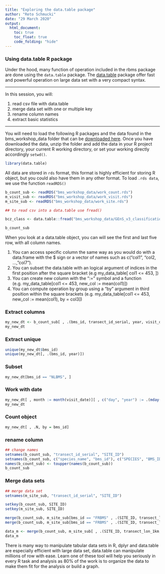 ```yaml
---
title: "Exploring the data.table package"
author: "Reto Schmucki"
date: "29 March 2020"
output:
  html_document:
    toc: true
    toc_float: true
    code_folding: "hide"
---
```


### Using data.table R package

Under the hood, many function of operation included in the rbms package are done using the `data.table` package. The <a href="https://cloud.r-project.org/web/packages/data.table/vignettes/datatable-intro.html">data.table</a> package offer fast and powerful operation on large data set with a very compact syntax. 

---

In this session, you will:

1. read csv file with data.table
2. merge data set with one or multiple key
3. rename column names
4. extract basic statistics

----

You will need to load the following R packages and the data found in the bms_workshop_data folder that can be <a href="https://filedn.com/l4iF16owVCHBm81sGhdrcpX/bms_workshop_data.zip">downloaded here</a>.
Once you have downloaded the data, unzip the folder and add the data in your R project directory, your current R working directory, or set your working directly accordingly `setwd()`.

``` r
library(data.table)
```

All data are stored in `rds` format, this format is highly efficient for storing R object, but you could also have them in any other format. To load `.rds data`, we use the function `readRDS()`

``` r
b_count_sub <- readRDS("bms_workshop_data/work_count.rds")
m_visit_sub <- readRDS("bms_workshop_data/work_visit.rds")
m_site_sub <- readRDS("bms_workshop_data/work_site.rds")

## to read csv into a data.table use fread()

bcz_class <- data.table::fread("bms_workshop_data/GEnS_v3_classification.csv")

b_count_sub
```

When you look at a data.table object, you can will see the first and last five row, with all column names. 

1. You can access specific column the same way as you would do with a data.frame with the \$ sign or a vector of names such as c("col1", "col2, ..., "col7"). 
2. You can subset the data.table with an logical argument of indices in the first position after the square bracket (e.g my_data_table[ col1 <= 453, ])
3. You can create new column with the ":=" symbol and a function (e.g. my_data_table[col1 <= 453, new_col := mean(col1)])
4. You can compute operation by group using a "by" argument in third position within the square brackets (e.g.  my_data_table[col1 <= 453, new_col := mean(col1), by = col3])

### Extract columns
``` r
my_new_dt <- b_count_sub[ , .(bms_id, transect_id_serial, year, visit_date)]
my_new_dt
```
### Extract unique
``` r
unique(my_new_dt$bms_id)
unique(my_new_dt[, .(bms_id, year)])
```

### Subset
``` r
my_new_dt[bms_id == "NLBMS", ]
```
### Work with date
``` r
my_new_dt[ , month := month(visit_date)][ , c("day", "year") := .(mday(visit_date), year(visit_date))]
my_new_dt
```

### Count object
``` r
my_new_dt[ , .N, by = bms_id]
```

### rename column
``` r
## change names
setnames(b_count_sub, "transect_id_serial", "SITE_ID")
setnames(b_count_sub, c("species_name", "bms_id"), c("SPECIES", "BMS_ID"))
names(b_count_sub) <- toupper(names(b_count_sub))
b_count_sub
```

### Merge data sets
``` r
## merge data set
setnames(m_site_sub, "transect_id_serial", "SITE_ID")

setkey(b_count_sub, SITE_ID)
setkey(m_site_sub, SITE_ID)

merge(b_count_sub, m_site_sub[bms_id == "FRBMS" , .(SITE_ID, transect_lon_1km, transect_lat_1km)])
merge(b_count_sub, m_site_sub[bms_id == "FRBMS" , .(SITE_ID, transect_lon_1km, transect_lat_1km)], all.x = TRUE)

data_m <- merge(b_count_sub, m_site_sub[ , .(SITE_ID, transect_lon_1km, transect_lat_1km)], all.x = TRUE)
data_m
```

There is many way to manipulate tabular data sets in R, dplyr and data.table are especially efficient with large data set, data.table can manipulate millions of row with ease. 
Learn one of these tool will help you seriously in every R task and analysis as 80% of the work is to organize the data to make them fit for the analysis or build a graph.

